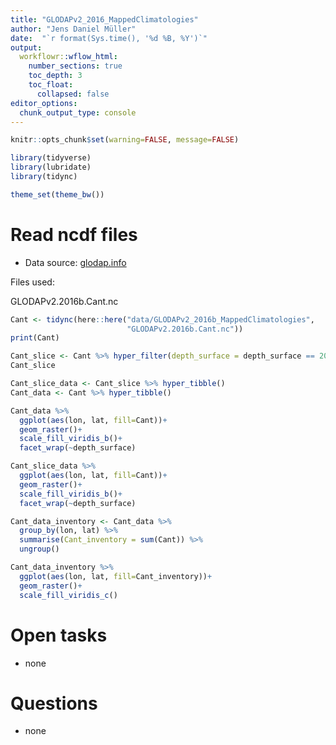 ```yaml
---
title: "GLODAPv2_2016_MappedClimatologies"
author: "Jens Daniel Müller"
date:  "`r format(Sys.time(), '%d %B, %Y')`"
output: 
  workflowr::wflow_html:
    number_sections: true
    toc_depth: 3
    toc_float:
      collapsed: false
editor_options:
  chunk_output_type: console
---
```


```r
knitr::opts_chunk$set(warning=FALSE, message=FALSE)
```

```r
library(tidyverse)
library(lubridate)
library(tidync)
```


```r
theme_set(theme_bw())
```

# Read ncdf files

- Data source: [glodap.info](https://www.glodap.info/)

Files used:

GLODAPv2.2016b.Cant.nc

```r

Cant <- tidync(here::here("data/GLODAPv2_2016b_MappedClimatologies",
                          "GLODAPv2.2016b.Cant.nc"))
print(Cant)

Cant_slice <- Cant %>% hyper_filter(depth_surface = depth_surface == 20)
Cant_slice

Cant_slice_data <- Cant_slice %>% hyper_tibble()
Cant_data <- Cant %>% hyper_tibble()

Cant_data %>% 
  ggplot(aes(lon, lat, fill=Cant))+
  geom_raster()+
  scale_fill_viridis_b()+
  facet_wrap(~depth_surface)

Cant_slice_data %>% 
  ggplot(aes(lon, lat, fill=Cant))+
  geom_raster()+
  scale_fill_viridis_b()+
  facet_wrap(~depth_surface)

Cant_data_inventory <- Cant_data %>% 
  group_by(lon, lat) %>% 
  summarise(Cant_inventory = sum(Cant)) %>% 
  ungroup()

Cant_data_inventory %>% 
  ggplot(aes(lon, lat, fill=Cant_inventory))+
  geom_raster()+
  scale_fill_viridis_c()

```

# Open tasks

- none

# Questions

- none
